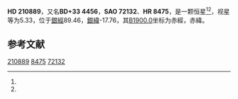 {{Starbox begin
| name = HD 210889
}}
{{Starbox observe
| epoch = [[J2000.0|J2000.0]]
| constell = {{星座名待查}}<ref name=SIMBAD>{{cite web
 | url=http://simbad.u-strasbg.fr/simbad/sim-id?Ident=HR+8475
 | title =Pulsating variable Star
 | publisher=Centre de Données astronomiques de Strasbourg
 | work=SIMBAD
 | accessdate=2012-07-13}}</ref><ref name=DATA>{{cite web
 | url=http://vizier.u-strasbg.fr/viz-bin/VizieR-5?-out.add=.&-source=5050&-corr=PK=HR&-out.max=9999&HR=8475
 | title=VizieR Detailed Page
 | accessdate=2012-07-13
 | archive-date=2016-03-05
 | archive-url=https://web.archive.org/web/20160305042242/http://vizier.u-strasbg.fr/viz-bin/VizieR-5?-out.add=.&-source=5050&-corr=PK=HR&-out.max=9999&HR=8475
 | dead-url=no
 }}</ref>
| 星官 = 
| ra = {{RA|22|12|47.8}}<ref name=SIMBAD /><ref name=DATA />
| dec = {{DEC|+34|36|17}}<ref name=SIMBAD /><ref name=DATA />
| appmag_v = 5.33<ref name=SIMBAD /><ref name=DATA />
}}
{{Starbox character
| class = K2-III-IIIb<ref name=SIMBAD /><ref name=DATA />
| b-v = 1.13<ref name=SIMBAD /><ref name=DATA />
| u-b = 1.13<ref name=SIMBAD /><ref name=DATA />
| r-i = <ref name=SIMBAD /><ref name=DATA />
| variable = 
}}
{{Starbox astrometry
| radial_v = 1.13
| prop_mo_ra = -7
| parallax = 0.003
| p_error = 
}}
{{Starbox catalog
| names =BD+33 4456，[[SAO星表|SAO]] 72132，[[HD星表|HD]] 210889，[[HR星表|HR]] 8475}}
{{Starbox reference |Simbad=HR+8475}}
{{Starbox end}}

'''HD 210889'''，又名'''BD+33 4456'''，'''SAO 72132'''、'''HR 8475'''，是一颗恒星<ref name=SIMBAD /><ref name=DATA />，视星等为5.33，位于[[銀道座標系|銀經]]89.46，[[銀道座標系|銀緯]]-17.76，其[[B1900.0|B1900.0]]坐标为赤經{{RA|22|8|22.2}}，赤緯{{DEC|+34|-17.76|41}}。

== 参考文献 ==
{{reflist}}

{{star-stub}}

[[Category:HD和HDE天體|210889]]
[[Category:HR天體|8475]]
[[Category:SAO天體|72132]]